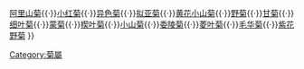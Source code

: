 {{Navbox
|name  = Compositae
|state = {{{1|autocollapse}}}
|title = [[菊属]]下的已知种
|titleclass = 
|titlestyle = background:lightgreen;
|groupstyle = background:lightgreen;
|abovestyle = background:lightgreen<!--#D9E7AC-->;
|belowstyle = background:lightgreen<!--#D0E198-->;<!--Original color palette copied from the template describing phones-->
|liststyle = line-height:1.5em;
|group1 = 
|list1  = [[银背菊]]{{·}}[[阿里山菊]]{{·}}[[小红菊]]{{·}}[[异色菊]]{{·}}[[拟亚菊]]{{·}}[[黄花小山菊]]{{·}}[[野菊]]{{·}}[[甘菊]]{{·}}[[细叶菊]]{{·}}[[蒙菊]]{{·}}[[楔叶菊]]{{·}}[[小山菊]]{{·}}[[委陵菊]]{{·}}[[菱叶菊]]{{·}}[[毛华菊]]{{·}}[[紫花野菊]]
}}
<includeonly>[[Category:菊屬]]</includeonly>
<noinclude>{{Documentations}}</noinclude>